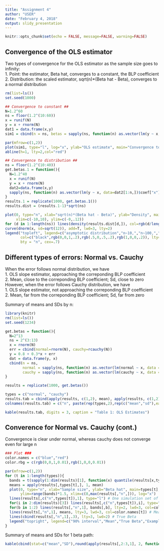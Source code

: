 ---
title: "Assignment 4"
author: "USER"
date: "February 4, 2018"
output: slidy_presentation
---

```{r setup, include=FALSE}
knitr::opts_chunk$set(echo = FALSE, message=FALSE, warning=FALSE)
```

## Convergence of the OLS estimator

Two types of convergence for the OLS estimator as the sample size goes to infinity:   
 1. Point: the estimator, Beta hat, converges to a constant, the BLP coefficient     
 2. Distribution: the scaled estimator, sqrt(n)*(Beta hat - Beta), converges to a normal distribution  

```{r OLS Convergence, fig.height = 4, fig.width = 10}
rm(list=ls())
set.seed(1000)

## Convergence to constant ##
N=1.2^60
ns = floor(1.2^(10:60))
x = runif(N)
y = x + rnorm(N)
dat1 = data.frame(x,y)
sim1 = cbind(n = ns, betas = sapply(ns, function(n) as.vector(lm(y ~ x, data=dat1[1:n,])$coef["x"])))

par(mfrow=c(1,2))
plot(sim1, type="l", log="x", ylab="OLS estimate", main="Convergence to Constant",col="blue")
abline(h=1, lty=2,col="red")

## Convergence to distribution ##
ns = floor(1.2^(10:40))
get.betas.1 = function(){
  N=1.2^40
  x = runif(N)
  y = x + rnorm(N)
  dat2=data.frame(x,y)
  sapply(ns, function(n) as.vector(lm(y ~ x, data=dat2[1:n,])$coef["x"]))
}
results.1 = replicate(1000, get.betas.1())
results.dist = (results.1-1)*sqrt(ns)

plot(0, type="n", xlab="sqrt(n)*(Beta hat - Beta)", ylab="Density", main="Convergence in Distribution",
     xlim=c(-10,10), ylim=c(-0,.12))
for (d in 1:length(ns)) lines(density(results.dist[d,]), col=rgb(d/length(ns),0,1-d/length(ns),.2), lwd=3)
curve(dnorm(x, sd=sqrt(12)), add=T, lwd=3, lty=2)
legend("topleft", legend=c("asymptotic distribution","n~10,","n~100,","n~1000,"),
       col=c("black",rgb(0,0,1,.2),rgb(.5,0,.5,.2),rgb(1,0,0,.2)), lty=c(2,1,1,1), lwd=rep(3,4),
       bty = "n", cex=.7)
```


## Different types of errors: Normal vs. Cauchy

When the error follows normal distribution, we have  
 1. OLS slope estimator, approaching the correponding BLP coefficient  
 2. Mean, close to the correponding BLP coefficient; Sd, close to zero  
However, when the error follows Cauchy distribution, we have  
 1. OLS slope estimator, not approaching the correponding BLP coefficient  
 2. Mean, far from the correponding BLP coefficient; Sd, far from zero  

Summary of means and SDs by n:

```{r Normal vs Cauchy- Table}
library(knitr)
rm(list=ls())
set.seed(1234)

get.betas = function(){
  N=2^13
  ns = 2^(3:13)
  x = rnorm(N)
  err = cbind(normal=rnorm(N), cauchy=rcauchy(N))
  y = 0.8 + 0.3*x + err
  dat = data.frame(y, x)
  cbind(n = ns,
        normal = sapply(ns, function(n) as.vector(lm(normal ~ x, data = dat[1:n,])$coef["x"])),
        cauchy = sapply(ns, function(n) as.vector(lm(cauchy ~ x, data = dat[1:n,])$coef["x"])))
}

results = replicate(1000, get.betas())

types = c("normal", "cauchy")
results.tab = cbind(apply(results, c(1,2), mean), apply(results, c(1,2), sd)[,-1])
colnames(results.tab) = c("n", paste(rep(types,2),rep(c("mean","sd"),each=2),sep="."))

kable(results.tab, digits = 3, caption = "Table 1: OLS Estimates")
```

## Converence for Normal vs. Cauchy (cont.)
Convergence is clear under normal, whereas cauchy does not converge even for large n
```{r Normal vs Cauchy- Plot, fig.height = 4, fig.width = 10}
### Plot ###
color.names = c("blue","red")
color.rbg = c(rgb(0,0,1,0.01),rgb(1,0,0,0.01))

par(mfrow=c(1,2))
for (t in 1:length(types)){
  bands = t(sapply(1:dim(results)[1], function(x) quantile(results[x,types[t],], c(.05,.95))))
  means = apply(results[,types[t],], 1, mean)
  plot(0, type="n", xlab="Sample size", ylab="Beta hat", main=types[t],
       ylim=range(bands)*1.5, xlim=c(8,max(results[,"n",])), log="x")
  lines(results[,c("n",types[t]),1], type="l") # One simulation set of N
  for(i in 2:dim(results)[3]) lines(results[,c("n",types[t]),i], type="l", col=color.rbg[t]) # Each sim
  for(b in 1:2) lines(results[,"n",1], bands[,b], lty=2, lwd=3, col=color.names[t]) # Interval
  lines(results[,"n",1], means, lty=3, lwd=3, col=color.names[t]) # Means
  lines(cbind(results[,"n",1],.3), lty=3, lwd=2) # True Beta
  legend("topright", legend=c("90% interval","Mean","True Beta","Example Beta path"), col=c(rep(color.names[t],2),rep("black",2)), lty=c(2,3,3,1), lwd=c(3,3,2,1), bty = "n")
}
```

Summary of means and SDs for 1 beta path:
```{r Normal vs Cauchy- Table 2}
kable(cbind(stat=c("mean","SD"),round(apply(results[,2:3,1], 2, function(x) c(mean(x),sd(x))),3)), caption="Table 2: OLS Estimates")
```

